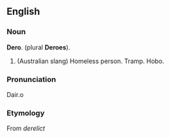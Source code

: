 ==English==
===Noun===
'''Dero'''. (plural '''Deroes''').
#(Australian slang) Homeless person. Tramp. Hobo.

===Pronunciation===
Dair.o
===Etymology===
From ''derelict''
